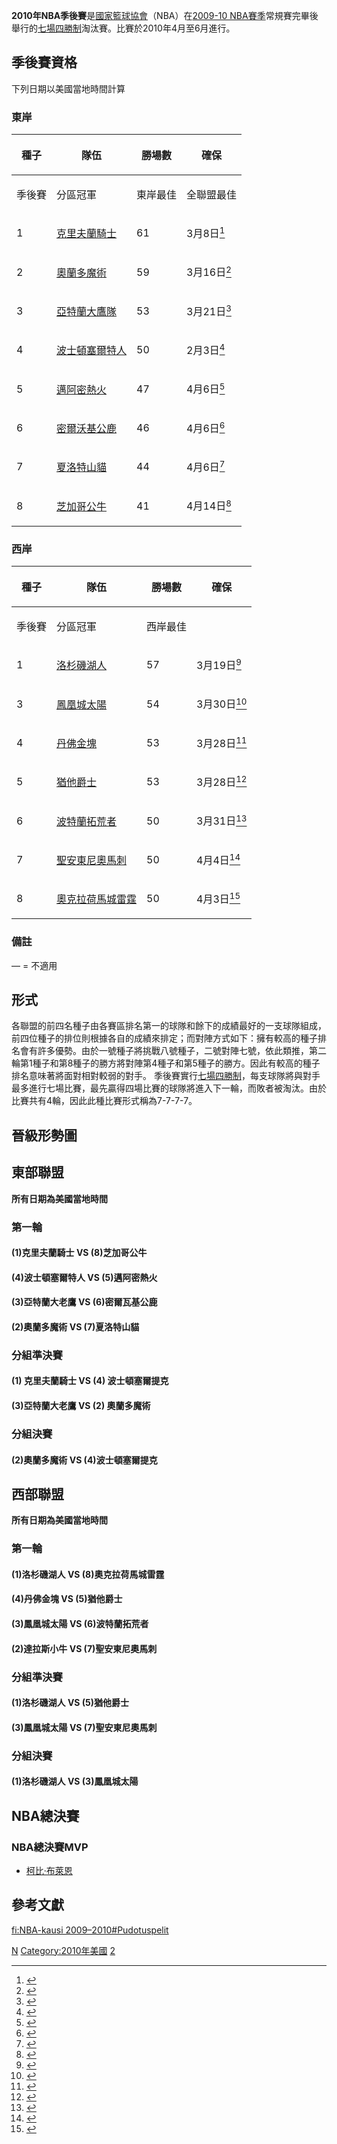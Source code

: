 {{NoteTA|G1=NBA}} 
'''2010年NBA季後賽'''是[[國家籃球協會|國家籃球協會]]（NBA）在[[2009-10_NBA賽季|2009-10 NBA賽季]]常規賽完畢後舉行的[[七場四勝制|七場四勝制]]淘汰賽。比賽於2010年4月至6月進行。

==季後賽資格==
下列日期以美國當地時間計算
===東岸===
{|class=wikitable style="font-size:95%; text-align:center;" width=70%
|-
!rowspan=2|種子 !!rowspan=2|隊伍 !!rowspan=2|勝場數 !!colspan=4|確保
|-
!季後賽 !! 分區冠軍  !! 東岸最佳 !! 全聯盟最佳
|-
| 1 || align=left | [[克里夫蘭騎士|克里夫蘭騎士]] ||61 || 3月8日<ref name="Cavaliers">{{cite web | url=http://www.nba.com/games/20100308/SASCLE/gameinfo.html | title=Without LeBron, Cavs gut out 50th win of the season | work=NBA.com | publisher=Turner Sports Interactive, Inc. | date=2010-03-08 | accessdate=2010-04-04 | archive-url=https://web.archive.org/web/20100404185837/http://www.nba.com/games/20100308/SASCLE/gameinfo.html | archive-date=2010-04-04 | dead-url=yes }}</ref> || 3月17日<ref name="Cavaliers Division">{{cite web | url=http://www.nba.com/games/20100317/INDCLE/gameinfo.html | title=Cavs hold off Pacers for fifth straight win, Central title | work=NBA.com | publisher=Turner Sports Interactive, Inc. | date=2010-03-17 | accessdate=2010-04-04 | archive-url=https://web.archive.org/web/20100405005603/http://www.nba.com/games/20100317/INDCLE/gameinfo.html | archive-date=2010-04-05 | dead-url=yes }}</ref> || 4月2日<ref name="Cavaliers Conference">{{cite web | url=http://www.nba.com/games/20100402/ATLCLE/gameinfo.html | title=Cavs drop Hawks for back-to-back 60-win seasons | work=NBA.com | publisher=Turner Sports Interactive, Inc | date=2010-04-03 | accessdate=2010-04-05 | archiveurl=https://web.archive.org/web/20100404061943/http://www.nba.com/games/20100402/ATLCLE/gameinfo.html | archivedate=2010-04-04 | deadurl=yes }}</ref> || 4月4日<ref>{{cite web | url=http://www.cantonrep.com/cavaliers/x12618987/Allen-scores-33-points-to-lead-Celtics-past-Cavs | title=Cavs lose to Celtics, clinch home court advantage | work=cantonrep.com | publisher=Associated Press | date=2010-04-04 | accessdate=2010-04-04 | deadurl=yes | archiveurl=https://web.archive.org/web/20100408151927/http://www.cantonrep.com/cavaliers/x12618987/Allen-scores-33-points-to-lead-Celtics-past-Cavs | archivedate=2010-04-08 }}</ref>
|-
| 2 || align=left | [[奧蘭多魔術|奧蘭多魔術]] ||59 || 3月16日<ref name="Magic">{{cite web | url=http://www.nba.com/magic/news/denton_playoffberth_031610.html | title=Magic Clinch Fourth Straight Playoff Berth | work=NBA.com | publisher=Turner Sports Interactive, Inc. | date=2010-03-17 | accessdate=2010-04-04 | archive-date=2010-12-01 | archive-url=https://web.archive.org/web/20101201092226/http://www.nba.com/magic/news/denton_playoffberth_031610.html | dead-url=no }}</ref> || 4月5日<ref name="Magic Division">{{cite web | url=http://www.nba.com/magic/news/denton_division_clinch_040610.html | title=Magic Clinch Third Straight Division Title | work=NBA.com | publisher=Turner Sports Interactive, Inc. | date=2010-04-05 | accessdate=2010-04-06 | archive-date=2010-12-01 | archive-url=https://web.archive.org/web/20101201092050/http://www.nba.com/magic/news/denton_division_clinch_040610.html | dead-url=no }}</ref> || — || —
|-
| 3 || align=left | [[亞特蘭大鷹隊|亞特蘭大鷹隊]] || 53 || 3月21日<ref name="Hawks">{{cite web | url=http://www.nba.com/hawks/feature/everything_032110.html | title=Everything You Need to Know - Hawks vs. Spurs - March 21, 2010 | work=NBA.com | publisher=Turner Sports Interactive, Inc. | date=2010-03-21 | accessdate=2010-04-04 | archive-date=2010-11-24 | archive-url=https://web.archive.org/web/20101124113000/http://www.nba.com/hawks/feature/everything_032110.html | dead-url=no }}</ref> || — || — || —
|-
| 4 || align=left | [[波士頓塞爾特人|波士頓塞爾特人]] || 50 || 2月3日<ref name="Celtics">{{cite web | url=http://www.nba.com/games/20100203/MIABOS/gameinfo.html | title=Celts pull together to hold off Heat, clinch playoff spot | work=NBA.com | publisher=Turner Sports Interactive, Inc. | date=2010-02-03 | accessdate=2010-04-04 | archive-url=https://web.archive.org/web/20100407064640/http://www.nba.com/games/20100203/MIABOS/gameinfo.html | archive-date=2010-04-07 | dead-url=yes }}</ref> || 3月17日<ref name="Celtics Division">{{cite web | url=http://www.nba.com/games/20100317/NYKBOS/gameinfo.html | title=Celtics rally, clinch division title in win over Knicks | work=NBA.com | publisher=Turner Sports Interactive, Inc. | date=2010-03-17 | accessdate=2010-04-04 | archive-url=https://web.archive.org/web/20100405071733/http://www.nba.com/games/20100317/NYKBOS/gameinfo.html | archive-date=2010-04-05 | dead-url=yes }}</ref> || — || —
|-
| 5 || align=left | [[邁阿密熱火|邁阿密熱火]] || 47 || 4月6日<ref name="Heat">{{cite web | url=http://www.nba.com/heat/news/heat_playoffs_tickets_on_sale_2010.html | title=HEAT Playoffs Tickets To Go On Sale April 16th | work=NBA.com | publisher=Turner Sports Interactive, Inc. | date=2010-04-07 | accessdate=2010-04-07 | archive-date=2010-12-03 | archive-url=https://web.archive.org/web/20101203104305/http://www.nba.com/heat/news/heat_playoffs_tickets_on_sale_2010.html | dead-url=no }}</ref> || — || — || —
|-
| 6 || align=left | [[密爾沃基公鹿|密爾沃基公鹿]] || 46 || 4月6日<ref name="Bucks">{{cite web | url=http://www.nba.com/games/20100406/MILCHI/gameinfo.html?ls=gt2hp0020901154 | title=Salmons, Bucks grind out win over Bulls, clinch playoff bid | work=NBA.com | publisher=Turner Sports Interactive, Inc. | date=2010-04-07 | accessdate=2010-04-07 | archive-url=https://web.archive.org/web/20100409060454/http://www.nba.com/games/20100406/MILCHI/gameinfo.html?ls=gt2hp0020901154 | archive-date=2010-04-09 | dead-url=yes }}</ref> || — || — || —
|-
| 7 || align=left | [[夏洛特山貓|夏洛特山貓]] || 44 || 4月6日<ref>{{cite web | url=http://www.charlotteobserver.com/2010/04/07/1363479/playoff-bound-bobcats-finally.html | title=Playoff-bound! Bobcats finally break through | work=charlotteobserver.com.com | publisher=charlotteobserver.com | date=2010-04-07 | accessdate=2010-04-07 }}{{dead link|date=十一月 2017 |bot=InternetArchiveBot }}</ref> || — || — || — | —
|-
| 8 || align=left | [[芝加哥公牛|芝加哥公牛]]  || 41 || 4月14日<ref name="Bulls">{{cite web | url=http://www.nba.com/games/20100414/CHICHA/gameinfo.html | title=Bulls come through in Charlotte, clinch playoff spot | work=NBA.com | publisher=Turner Sports Interactive, Inc. | date=2010-04-14 | accessdate=2010-04-14 | archive-url=https://web.archive.org/web/20100417091617/http://www.nba.com/games/20100414/CHICHA/gameinfo.html | archive-date=2010-04-17 | dead-url=yes }}</ref> || — || — || — | —
|}

===西岸===
{|class=wikitable style="font-size:95%; text-align:center;" width=70%
|-
!rowspan=2|種子 !!rowspan=2|隊伍 !!rowspan=2|勝場數 !! colspan=3|確保
|-
!季後賽 !! 分區冠軍 !! 西岸最佳
|-
| 1 || align=left | [[洛杉磯湖人|洛杉磯湖人]] ||57 ||3月19日<ref name="Lakers">{{cite web | url=http://www.nba.com/games/20100319/MINLAL/gameinfo.html | title=Lakers clinch playoff berth with win over Timberwolves | work=NBA.com | publisher=Turner Sports Interactive, Inc. | date=2010-03-20 | accessdate=2010-04-04 | archive-url=https://web.archive.org/web/20100408043930/http://www.nba.com/games/20100319/MINLAL/gameinfo.html | archive-date=2010-04-08 | dead-url=yes }}</ref> || 4月3日<ref>{{cite web | url=http://nationalpost.stats.com/nba/recap.asp?g=2010040413&home=13&vis=24&final=true | title=Spurs earn playoff berth in 100-81 win over Lakers | work=nationalpost.stats.com | publisher=Associated Press | date=2010-04-03 | accessdate=2010-04-04 | archive-date=2011-07-16 | archive-url=https://web.archive.org/web/20110716133658/http://nationalpost.stats.com/nba/recap.asp?g=2010040413&home=13&vis=24&final=true | dead-url=no }}</ref> || 4月9日<ref>{{cite web | url=http://www.nba.com/games/20100409/LALMIN/gameinfo.html?ls=gt2hp0020901180 | title=Lakers knock off Wolves, clinch top seed in the West | work=nba.com | publisher=Turner Sports Interactive, Inc. | date=2010-04-09 | accessdate=2010-04-10 | archive-url=https://web.archive.org/web/20100408201936/http://www.nba.com/games/20100409/LALMIN/gameinfo.html?ls=gt2hp0020901180 | archive-date=2010-04-08 | dead-url=yes }}</ref>
|- |
| 2 || align=left | [[達拉斯小牛|達拉斯小牛]] ||55 ||3月26日<ref name="Mavericks">{{cite web | url=http://www.dallasnews.com/sharedcontent/dws/spt/basketball/mavs/stories/032910dnspomavsshort.3d02007.html | title=Mavericks clinch playoff berth after Grizzlies lose | work=dallasnews.com | publisher=Dallas Morning News | date=2010-03-26 | accessdate=2010-03-29 | archive-date=2010-07-10 | archive-url=https://web.archive.org/web/20100710084202/http://www.dallasnews.com/sharedcontent/dws/spt/basketball/mavs/stories/032910dnspomavsshort.3d02007.html | dead-url=no }}</ref> || 4月9日<ref>{{cite web | url=http://www.nba.com/games/20100409/DALPOR/gameinfo.html | title=Mavericks turn to Dirk to beat Blazers, claim Southwest | work=NBA.com | publisher=Turner Sports Interactive, Inc. | date=2010-04-09 | accessdate=2010-04-09 | archive-url=https://web.archive.org/web/20100410175409/http://www.nba.com/games/20100409/DALPOR/gameinfo.html | archive-date=2010-04-10 | dead-url=yes }}</ref> || —
|-
| 3 || align=left | [[鳳凰城太陽|鳳凰城太陽]] ||54 ||3月30日<ref name="Suns">{{cite web | url=http://www.nba.com/games/20100330/PHXCHI/gameinfo.html | title=Suns fight off persistent Bulls for eighth straight win | work=NBA.com | publisher=Turner Sports Interactive, Inc. | date=2010-03-30 | accessdate=2010-03-30 | archive-url=https://web.archive.org/web/20100401084432/http://www.nba.com/games/20100330/PHXCHI/gameinfo.html | archive-date=2010-04-01 | dead-url=yes }}</ref> || — || —
|-
| 4 || align=left | [[丹佛金塊|丹佛金塊]] || 53 ||3月28日<ref name="Nuggets">{{cite web | url=http://www.denverpost.com/breakingnews/ci_14774897?source=rss | title=Nuggets clinch playoff spot | work=denverpost.com | publisher=Associated Press | date=2010-03-28 | accessdate=2010-03-28 | archive-date=2012-10-15 | archive-url=https://web.archive.org/web/20121015202100/http://www.denverpost.com/breakingnews/ci_14774897?source=rss | dead-url=no }}</ref> || 4月14日<ref>{{cite web | url=http://www.krextv.com/index.php/site/article/nuggets_clinch_northwest_division/rex778363/ | title=Nuggets Clinch Northwest Division | work=krextv.com | publisher=Associated Press | date=2010-04-14 | accessdate=2010-04-14 }}{{Dead link|date=2018年6月 |bot=InternetArchiveBot |fix-attempted=no }}</ref> || —
|-
| 5 || align=left | [[猶他爵士|猶他爵士]] ||53 ||3月28日<ref name="Jazz">{{cite web | url=http://www.deseretnews.com/article/700020218/Utah-Jazz-clinch-playoff-spot-Kirilenko-diagnosed-with-calf-strain.html | title=Utah Jazz clinch playoff spot; Kirilenko diagnosed with calf strain | work=desertnews.com | publisher=Desert News | date=2010-03-28 | accessdate=2010-03-28 | archive-date=2013-11-14 | archive-url=https://web.archive.org/web/20131114042344/http://www.deseretnews.com/article/700020218/Utah-Jazz-clinch-playoff-spot-Kirilenko-diagnosed-with-calf-strain.html | dead-url=no }}</ref> || — || —
|-
| 6 || align=left | [[波特蘭拓荒者|波特蘭拓荒者]] ||50 || 3月31日<ref name="Trail Blazers">{{cite web | url=http://www.nba.com/games/20100331/NYKPOR/gameinfo.html | title=Spurs clinch playoff berth with win over Lakers in LA | work=NBA.com | publisher=Turner Sports Interactive, Inc. | date=2010-04-04 | accessdate=2010-04-04 | archive-url=https://web.archive.org/web/20100405005636/http://www.nba.com/games/20100331/NYKPOR/gameinfo.html | archive-date=2010-04-05 | dead-url=yes }}</ref> || — || —
|-
| 7 || align=left | [[聖安東尼奧馬刺|聖安東尼奧馬刺]] ||50 || 4月4日<ref name="Spurs">{{cite web | url=http://www.nba.com/games/20100404/SASLAL/gameinfo.html | title=Blazers secure spot in playoffs with win over Knicks | work=NBA.com | publisher=Turner Sports Interactive, Inc. | date=2010-03-31 | accessdate=2010-03-31 | archive-url=https://web.archive.org/web/20100406085340/http://www.nba.com/games/20100404/SASLAL/gameinfo.html | archive-date=2010-04-06 | dead-url=yes }}</ref> || — || —
|-
| 8 || align=left | [[奧克拉荷馬城雷霆|奧克拉荷馬城雷霆]] ||50 || 4月3日<ref name="Sonics">{{cite web | url=http://www.nba.com/games/20100403/OKCDAL/gameinfo.html?ls=gt2hp0020901137 | title=Thunder clinch first playoff berth with win at Dallas | work=NBA.com | publisher=Turner Sports Interactive, Inc. | date=2010-04-03 | accessdate=2010-04-04 | archive-url=https://web.archive.org/web/20100406083247/http://www.nba.com/games/20100403/OKCDAL/gameinfo.html?ls=gt2hp0020901137 | archive-date=2010-04-06 | dead-url=yes }}</ref> || — || —
|}

===備註===
— = 不適用 

== 形式 ==
{{main|NBA季後賽}}
各聯盟的前四名種子由各賽區排名第一的球隊和餘下的成績最好的一支球隊組成，前四位種子的排位則根據各自的成績來排定；而對陣方式如下：擁有較高的種子排名會有許多優勢。由於一號種子將挑戰八號種子，二號對陣七號，依此類推，第二輪第1種子和第8種子的勝方將對陣第4種子和第5種子的勝方。因此有較高的種子排名意味著將面對相對較弱的對手。
季後賽實行[[七場四勝制|七場四勝制]]，每支球隊將與對手最多進行七場比賽，最先贏得四場比賽的球隊將進入下一輪，而敗者被淘汰。由於比賽共有4輪，因此此種比賽形式稱為7-7-7-7。

== 晉級形勢圖 ==
{{16TeamBracket |
| RD1=[[#NBA第一輪|第一輪]]
| RD2=[[#NBA分組準決賽|分組準決賽]]
| RD3=[[#NBA分組決賽|分組決賽]]
| RD4=[[#NBA總決賽|總決賽]]
| group1=[[東部聯盟_(NBA)|東部聯盟]]
| group2=[[西部聯盟_(NBA)|西部聯盟]]
| RD1-seed01=1
| RD1-team01='''[[克里夫蘭騎士|克里夫蘭騎士]]'''
| RD1-score01='''4'''
| RD1-seed02=8
| RD1-team02=[[芝加哥公牛|芝加哥公牛]]
| RD1-score02=1
| RD1-seed03=4
| RD1-team03='''[[波士頓塞爾提克|波士頓塞爾提克]]'''
| RD1-score03='''4'''
| RD1-seed04=5
| RD1-team04=[[邁阿密熱火|邁阿密熱火]]
| RD1-score04=1
| RD1-seed05=3
| RD1-team05='''[[亞特蘭大老鷹|亞特蘭大老鷹]]'''
| RD1-score05='''4'''
| RD1-seed06=6
| RD1-team06=[[密爾瓦基公鹿|密爾瓦基公鹿]]
| RD1-score06=3
| RD1-seed07=2
| RD1-team07='''[[奧蘭多魔術|奧蘭多魔術]]'''
| RD1-score07='''4'''
| RD1-seed08=7
| RD1-team08=[[夏洛特山貓|夏洛特山貓]]
| RD1-score08=0
| RD1-seed09=1
| RD1-team09= '''[[洛杉磯湖人|洛杉磯湖人]]'''
| RD1-score09='''4'''
| RD1-seed10=8
| RD1-team10=[[奧克拉荷馬雷霆|奧克拉荷馬雷霆]]
| RD1-score10=2
| RD1-seed11=4
| RD1-team11=[[丹佛金塊|丹佛金塊]]
| RD1-score11=2
| RD1-seed12=5
| RD1-team12='''[[猶他爵士|猶他爵士]]'''
| RD1-score12='''4'''
| RD1-seed13=3
| RD1-team13= '''[[鳳凰城太陽|鳳凰城太陽]]'''
| RD1-score13='''4'''
| RD1-seed14=6
| RD1-team14=[[波特蘭拓荒者|波特蘭拓荒者]]
| RD1-score14=2
| RD1-seed15=2
| RD1-team15=[[達拉斯小牛|達拉斯小牛]]
| RD1-score15=2
| RD1-seed16=7
| RD1-team16='''[[聖安東尼奧馬刺|聖安東尼奧馬刺]]'''
| RD1-score16='''4'''
| RD2-seed01=1
| RD2-team01=[[克里夫蘭騎士|克里夫蘭騎士]]
| RD2-score01=2
| RD2-seed02=4
| RD2-team02='''[[波士頓塞爾提克|波士頓塞爾提克]]''' 
| RD2-score02='''4'''
| RD2-seed03=3
| RD2-team03=[[亞特蘭大老鷹|亞特蘭大老鷹]]
| RD2-score03=0
| RD2-seed04=2
| RD2-team04='''[[奧蘭多魔術|奧蘭多魔術]]'''
| RD2-score04='''4'''
| RD2-seed05=1
| RD2-team05='''[[洛杉磯湖人|洛杉磯湖人]]'''
| RD2-score05='''4'''
| RD2-seed06=5
| RD2-team06=[[猶他爵士|猶他爵士]]
| RD2-score06=0
| RD2-seed07=3
| RD2-team07= '''[[鳳凰城太陽|鳳凰城太陽]]'''
| RD2-score07='''4'''
| RD2-seed08=7
| RD2-team08=[[聖安東尼奧馬刺|聖安東尼奧馬刺]]
| RD2-score08=0
| RD3-seed01=4
| RD3-team01='''[[波士頓塞爾提克|波士頓塞爾提克]]''' 
| RD3-score01='''4'''
| RD3-seed02=2
| RD3-team02=[[奧蘭多魔術|奧蘭多魔術]]
| RD3-score02=2
| RD3-seed03=1
| RD3-team03='''[[洛杉磯湖人|洛杉磯湖人]]'''
| RD3-score03='''4'''
| RD3-seed04=3
| RD3-team04=[[鳳凰城太陽|鳳凰城太陽]]
| RD3-score04=2
| RD4-seed01=4
| RD4-team01=[[波士頓塞爾提克|波士頓塞爾提克]]
| RD4-score01=3
| RD4-seed02=1
| RD4-team02='''[[洛杉磯湖人|洛杉磯湖人]]'''
| RD4-score02='''4'''
}}

== 東部聯盟 ==
'''所有日期為美國當地時間'''

=== 第一輪 ===
==== (1)克里夫蘭騎士 VS (8)芝加哥公牛 ====
{{basketballbox|bg = #eee| date =4月17日|time=3:00 p.m. |place=[[俄亥俄州|俄亥俄州]] [[克里夫蘭|克里夫蘭]] [[快速貸款球館|快速貸款球館]] |TV=[[NBA_on_ABC|ABC]] 
|team1=[[芝加哥公牛|芝加哥公牛]] |score1=83
|team2='''[[克里夫蘭騎士|克里夫蘭騎士]]''' |score2='''96'''
}}
{{basketballbox|bg = #fff| date =4月19日|time=8:00 p.m. |place=[[俄亥俄州|俄亥俄州]] [[克里夫蘭|克里夫蘭]] [[快速貸款球館|快速貸款球館]] |TV=[[NBA_on_TNT|TNT]] 
|team1=[[芝加哥公牛|芝加哥公牛]] |score1=102
|team2='''[[克里夫蘭騎士|克里夫蘭騎士]]''' |score2='''112'''
}}
{{basketballbox|bg = #eee| date =4月22日|time=7:00 p.m. |place=[[伊利諾伊州|伊利諾伊州]] [[芝加哥|芝加哥]] [[聯合中心|聯合中心]] |TV=[[NBA_on_TNT|TNT]] 
|team1=[[克里夫蘭騎士|克里夫蘭騎士]]  |score1=106
|team2='''[[芝加哥公牛|芝加哥公牛]]''' |score2='''108'''
}}
{{basketballbox|bg = #fff| date =4月25日|time=3:30 p.m. |place=[[伊利諾伊州|伊利諾伊州]] [[芝加哥|芝加哥]] [[聯合中心|聯合中心]] |TV=[[NBA_on_ABC|ABC]] 
|team1='''[[克里夫蘭騎士|克里夫蘭騎士]]''' |score1='''121'''
|team2=[[芝加哥公牛|芝加哥公牛]] |score2=98
}}
{{basketballbox|bg = #eee| date =4月27日|time=8:00 p.m. |place=[[俄亥俄州|俄亥俄州]] [[克里夫蘭|克里夫蘭]] [[快速貸款球館|快速貸款球館]] |TV=[[NBA_on_TNT|TNT]] 
|team1=[[芝加哥公牛|芝加哥公牛]] |score1=94
|team2='''[[克里夫蘭騎士|克里夫蘭騎士]]''' |score2='''96''' 
|series=騎士以4-1淘汰公牛晉級
}}

==== (4)波士頓塞爾特人 VS (5)邁阿密熱火 ====
{{basketballbox|bg = #eee| date =4月17日|time=8:00 p.m. |place=[[馬薩諸塞州|馬薩諸塞州]] [[波士頓|波士頓]] [[TD花園|TD花園]] |TV=[[NBA_on_ESPN|ESPN]] 
|team1=[[邁阿密熱火|邁阿密熱火]] |score1=76
|team2='''[[波士頓塞爾特人|波士頓塞爾特人]]''' |score2='''85'''
}}
{{basketballbox|bg = #fff| date =4月20日|time=8:00 p.m. |place=[[馬薩諸塞州|馬薩諸塞州]] [[波士頓|波士頓]] [[TD花園|TD花園]] |TV=[[NBA_on_TNT|TNT]] 
|team1=[[邁阿密熱火|邁阿密熱火]] |score1=77
|team2='''[[波士頓塞爾特人|波士頓塞爾特人]]''' |score2='''106'''
}}
{{basketballbox|bg = #eee| date =4月23日|time=7:00 p.m. |place=[[佛羅里達州|佛羅里達州]] [[邁阿密|邁阿密]] [[美國航空中心|美國航空中心]] |TV=[[NBA_on_ESPN|ESPN]] 
|team1='''[[波士頓塞爾特人|波士頓塞爾特人]]''' |score1='''100'''
|team2=[[邁阿密熱火|邁阿密熱火]] |score2=98
}}
{{basketballbox|bg = #fff| date =4月25日|time=1:00 p.m. |place=[[佛羅里達州|佛羅里達州]] [[邁阿密|邁阿密]] [[美國航空中心|美國航空中心]] |TV=[[NBA_on_ABC|ABC]] 
|team1=[[波士頓塞爾特人|波士頓塞爾特人]] |score1=92
|team2='''[[邁阿密熱火|邁阿密熱火]]''' |score2='''101'''
}}
{{basketballbox|bg = #eee| date =4月27日|time=7:00 p.m. |place=[[馬薩諸塞州|馬薩諸塞州]] [[波士頓|波士頓]] [[TD花園|TD花園]] |TV=[[NBA_on_ABC|ABC]] 
|team1=[[邁阿密熱火|邁阿密熱火]] |score1=86
|team2='''[[波士頓塞爾特人|波士頓塞爾特人]]''' |score2='''96'''
|series=塞爾特人以4-1淘汰熱火晉級
}}

==== (3)亞特蘭大老鷹 VS (6)密爾瓦基公鹿 ====
{{basketballbox|bg = #eee| date =4月17日|time=5:30 p.m. |place=[[喬治亞州|喬治亞州]] [[阿特蘭大市|阿特蘭大市]] [[菲利普球場|菲利普球場]] |TV=[[NBA_on_ESPN|ESPN]] 
|team1=[[密爾瓦基公鹿|密爾瓦基公鹿]] |score1=92
|team2='''[[亞特蘭大老鷹|亞特蘭大老鷹]]''' |score2='''102'''
}}
{{basketballbox|bg = #fff| date =4月20日|time=7:00 p.m. |place=[[喬治亞州|喬治亞州]] [[阿特蘭大市|阿特蘭大市]] [[菲利普球場|菲利普球場]] |TV=[[NBA_on_NBATV|NBATV]] 
|team1=[[密爾瓦基公鹿|密爾瓦基公鹿]] |score1=86
|team2='''[[亞特蘭大老鷹|亞特蘭大老鷹]]''' |score2='''96'''
}}
{{basketballbox|bg = #eee| date =4月24日|time=7:00 p.m. |place=[[威斯康辛州|威斯康辛州]] [[密爾沃基|密爾沃基]] [[巴特利中心|巴特利中心]] |TV=[[NBA_on_ESPN|ESPN]] 
|team1=[[亞特蘭大老鷹|亞特蘭大老鷹]] |score1=86
|team2='''[[密爾瓦基公鹿|密爾瓦基公鹿]]''' |score2='''107'''
}}
{{basketballbox|bg = #fff| date =4月26日|time=8:30 p.m. |place=[[威斯康辛州|威斯康辛州]] [[密爾沃基|密爾沃基]] [[巴特利中心|巴特利中心]] |TV=[[NBA_on_NBATV|NBATV]] 
|team1=[[亞特蘭大老鷹|亞特蘭大老鷹]] |score1=104
|team2='''[[密爾瓦基公鹿|密爾瓦基公鹿]]''' |score2='''111'''
}}
{{basketballbox|bg = #eee| date =4月28日|time=8:00 p.m. |place=[[喬治亞州|喬治亞州]] [[阿特蘭大市|阿特蘭大市]] [[菲利普球場|菲利普球場]] |TV=[[NBA_on_NBATV|NBATV]] 
|team1= '''[[密爾瓦基公鹿|密爾瓦基公鹿]]'''|score1='''91'''
|team2=[[亞特蘭大老鷹|亞特蘭大老鷹]]|score2=87
}}
{{basketballbox|bg = #fff| date =5月1日|time=7:00 p.m. |place=[[威斯康辛州|威斯康辛州]] [[密爾沃基|密爾沃基]] [[巴特利中心|巴特利中心]] |TV=[[NBA_on_NBATV|NBATV]] 
|team1= '''[[亞特蘭大老鷹|亞特蘭大老鷹]]|score1='''83'''
|team2=[[密爾瓦基公鹿|密爾瓦基公鹿]]|score2=69
}}
{{basketballbox|bg = #eee| date =5月3日|time=1:00 p.m. |place=[[喬治亞州|喬治亞州]] [[阿特蘭大市|阿特蘭大市]] [[菲利普球場|菲利普球場]] |TV=[[NBA_on_NBATV|NBATV]] 
|team1=[[密爾瓦基公鹿|密爾瓦基公鹿]]|score1=74
|team2= '''[[亞特蘭大老鷹|亞特蘭大老鷹]]'''|score2='''95'''
|series=老鷹以4比3淘汰公鹿晉級
}}

==== (2)奧蘭多魔術 VS (7)夏洛特山貓 ====
{{basketballbox|bg = #eee| date =4月18日|time=5:30 p.m. |place=[[佛羅里達州|佛羅里達州]] [[奧蘭多|奧蘭多]] [[安利球館|安利球館]] |TV=[[NBA_on_TNT|TNT]] 
|team1=[[夏洛特山貓|夏洛特山貓]] |score1=89
|team2='''[[奧蘭多魔術|奧蘭多魔術]]''' |score2='''98'''
}}
{{basketballbox|bg = #fff| date =4月21日|time=7:00 p.m. |place=[[佛羅里達州|佛羅里達州]] [[奧蘭多|奧蘭多]] [[安利球館|安利球館]] |TV=[[NBA_on_TNT|TNT]] 
|team1=[[夏洛特山貓|夏洛特山貓]] |score1=77
|team2='''[[奧蘭多魔術|奧蘭多魔術]]''' |score2='''92'''
}}
{{basketballbox|bg = #eee| date =4月24日|time=2:00 p.m. |place=[[北卡羅來納州|北卡羅來納州]] [[夏洛特|夏洛特]] [[夏洛特山貓競技場|夏洛特山貓競技場]] |TV=[[NBA_on_TNT|TNT]] 
|team1='''[[奧蘭多魔術|奧蘭多魔術]] ''' |score1='''90'''
|team2=[[夏洛特山貓|夏洛特山貓]]|score2=86
}}
{{basketballbox|bg = #fff| date =4月26日|time=8:00 p.m. |place=[[北卡羅來納州|北卡羅來納州]] [[夏洛特|夏洛特]] [[夏洛特山貓競技場|夏洛特山貓競技場]] |TV=[[NBA_on_TNT|TNT]] 
|team1='''[[奧蘭多魔術|奧蘭多魔術]]''' |score1='''99'''
|team2=[[夏洛特山貓|夏洛特山貓]]|score2=90
|series=魔術以4-0擊敗山貓晉級
}}

=== 分組準決賽 ===
==== (1) 克里夫蘭騎士 VS (4) 波士頓塞爾提克 ====
{{Basketballbox|bg=#eee |date=5月1日 |time=8:00 p.m. |place=[[俄亥俄州|俄亥俄州]] [[克里夫蘭|克里夫蘭]] [[快速貸款球館|快速貸款球館]] |TV=[[NBA_on_TNT|TNT]]
|team1=[[波士頓塞爾提克|波士頓塞爾提克]] |score1=93
|team2='''[[克里夫蘭騎士|克里夫蘭騎士]]''' |score2='''101'''
}}
{{Basketballbox|bg=#fff |date=5月3日 |time=8:00 p.m. |place=[[俄亥俄州|俄亥俄州]] [[克里夫蘭|克里夫蘭]] [[快速貸款球館|快速貸款球館]] |TV=[[NBA_on_TNT|TNT]]
|team1= '''[[波士頓塞爾提克|波士頓塞爾提克]]''' |score1='''104'''
|team2=[[克里夫蘭騎士|克里夫蘭騎士]]|score2=86
}}     
{{Basketballbox|bg=#eee |date=5月7日 |time=8:00 p.m. |place=[[馬薩諸塞州|馬薩諸塞州]] [[波士頓|波士頓]] [[TD花園|TD花園]] |TV=[[NBA_on_TNT|TNT]]
|team1 = '''[[克里夫蘭騎士|克里夫蘭騎士]]'''|score1='''124'''
|team2 = [[波士頓塞爾提克|波士頓塞爾提克]]   |score2=95 
}}
{{Basketballbox|bg=#fff |date=5月9日 |time=3:30 p.m. |place=[[馬薩諸塞州|馬薩諸塞州]] [[波士頓|波士頓]] [[TD花園|TD花園]] |TV=[[NBA_on_TNT|TNT]]
|team1 = [[克里夫蘭騎士|克里夫蘭騎士]] |score1=87
|team2 = '''[[波士頓塞爾提克|波士頓塞爾提克]]'''|score2='''97'''
}}
{{Basketballbox|bg=#eee |date=5月11日 |time=8:00 p.m. |place=[[俄亥俄州|俄亥俄州]] [[克里夫蘭|克里夫蘭]] [[快速貸款球館|快速貸款球館]] |TV=[[NBA_on_TNT|TNT]]
|team1 = '''[[波士頓塞爾提克|波士頓塞爾提克]]''' |score1='''120'''
|team2 = [[克里夫蘭騎士|克里夫蘭騎士]] |score2=88 
}}
{{Basketballbox|bg=#fff |date=5月13日 |time=8:00 p.m. |place=[[馬薩諸塞州|馬薩諸塞州]] [[波士頓|波士頓]] [[TD花園|TD花園]] |TV=[[NBA_on_TNT|TNT]]
|team1 = [[克里夫蘭騎士|克里夫蘭騎士]]  | score1 =85
|team2 = '''[[波士頓塞爾提克|波士頓塞爾提克]]  | score2 =94''' 
|series =塞爾提克以4比2淘汰騎士晉級
}}

==== (3)亞特蘭大老鷹 VS (2) 奧蘭多魔術 ====
{{basketballbox|bg=#eee |date=5月4日 |time=8:00 p.m. |place=[[佛羅里達州|佛羅里達州]] [[奧蘭多|奧蘭多]] [[安利球館|安利球館]] |TV=[[NBA_on_TNT|TNT]]
|team1 = [[亞特蘭大老鷹|亞特蘭大老鷹]] |score1=71 
|team2 = '''[[奧蘭多魔術|奧蘭多魔術]] ''' |score2='''114'''
}}
{{basketballbox|bg=#fff |date=5月6日 |time=8:00 p.m. |place=[[佛羅里達州|佛羅里達州]] [[奧蘭多|奧蘭多]] [[安利球館|安利球館]] |TV=[[NBA_on_TNT|TNT]]
|team1 = [[亞特蘭大老鷹|亞特蘭大老鷹]] |score1=98
|team2 = '''[[奧蘭多魔術|奧蘭多魔術]]''' |score2='''112'''
}}
{{basketballbox|bg=#eee |date=5月8日 |time=5:00 p.m. |place=[[喬治亞州|喬治亞州]] [[阿特蘭大市|阿特蘭大市]] [[菲利普球場|菲利普球場]] |TV=[[NBA_on_TNT|TNT]] 
|team1 ='''[[奧蘭多魔術|奧蘭多魔術]] ''' |score1='''105''' 
|team2 = [[亞特蘭大老鷹|亞特蘭大老鷹]] |score2=75
}}
{{basketballbox|bg=#fff |date=5月10日 |time=8:00 p.m. |place=[[喬治亞州|喬治亞州]] [[阿特蘭大市|阿特蘭大市]] [[菲利普球場|菲利普球場]] |TV=[[NBA_on_TNT|TNT]]
|team1 ='''[[奧蘭多魔術|奧蘭多魔術]] ''' |score1='''98''' 
|team2 = [[亞特蘭大老鷹|亞特蘭大老鷹]] |score2=84
|series = 魔術以4-0擊敗老鷹晉級
}}

=== 分組決賽 ===
==== (2)奧蘭多魔術 VS (4)波士頓塞爾提克 ====
{{basketballbox|bg = #eee| date =5月17日|time=3:30 p.m. |place=[[佛羅里達州|佛羅里達州]] [[奧蘭多|奧蘭多]] [[安利球館|安利球館]] |TV=[[NBA_on_TNT|TNT]] 
|team1='''[[波士頓塞爾提克|波士頓塞爾提克]]'''|score1='''92'''
|team2=[[奧蘭多魔術|奧蘭多魔術]] |score2=88
}}
{{basketballbox| bg = #fff| date =5月19日|time=8:30 p.m. |place=[[佛羅里達州|佛羅里達州]] [[奧蘭多|奧蘭多]] [[安利球館|安利球館]] |TV=[[NBA_on_TNT|TNT]] 
|team1= '''[[波士頓塞爾提克|波士頓塞爾提克]]''' |score1='''95'''
|team2=[[奧蘭多魔術|奧蘭多魔術]] |score2=92
}}
{{basketballbox| bg = #eee| date =5月23日|time=8:30 p.m. |place=[[馬薩諸塞州|馬薩諸塞州]] [[波士頓|波士頓]] [[TD花園|TD花園]] |TV=[[NBA_on_TNT|TNT]] 
|team1=[[奧蘭多魔術|奧蘭多魔術]] |score1=71
|team2= '''[[波士頓塞爾提克|波士頓塞爾提克]]''' |score2='''94'''
}}
{{basketballbox| bg = #fff| date =5月25日|time=8:30 p.m. |place=[[馬薩諸塞州|馬薩諸塞州]] [[波士頓|波士頓]] [[TD花園|TD花園]] |TV=[[NBA_on_ESPN|ESPN]] 
|team1='''[[奧蘭多魔術|奧蘭多魔術]]''' |score1='''96'''
|team2=[[波士頓塞爾提克|波士頓塞爾提克]] |score2=92|overtime=OT
}}
{{basketballbox| bg = #eee| date =5月27日|time=8:30 p.m. |place=[[佛羅里達州|佛羅里達州]] [[奧蘭多|奧蘭多]] [[安利球館|安利球館]] |TV=[[NBA_on_ESPN|ESPN]] 
|team1=[[波士頓塞爾提克|波士頓塞爾提克]] |score1=92
|team2='''[[奧蘭多魔術|奧蘭多魔術]]''' |score2='''113'''
}}
{{basketballbox| bg = #fff| date =5月29日|time=8:30 p.m. |place=[[馬薩諸塞州|馬薩諸塞州]] [[波士頓|波士頓]] [[TD花園|TD花園]] |TV=[[NBA_on_TNT|TNT]] 
|team1=[[奧蘭多魔術|奧蘭多魔術]] |score1=84
|team2= '''[[波士頓塞爾提克|波士頓塞爾提克]]''' |score2='''96'''
|series=塞爾提克4-2淘汰魔術晉級
}}

== 西部聯盟 ==
'''所有日期為美國當地時間'''

=== 第一輪 ===
==== (1)洛杉磯湖人 VS (8)奧克拉荷馬城雷霆 ====
{{Basketballbox|bg=#eee |date=4月18日 |time=3:00 p.m. |place=[[加利福尼亞州|加利福尼亞州]] [[洛杉磯|洛杉磯]] [[斯台普斯中心|斯台普斯中心]] |TV=[[NBA_on_ABC|ABC]]
|team1=[[奧克拉荷馬城雷霆|奧克拉荷馬城雷霆]] |score1=79
|team2='''[[洛杉磯湖人|洛杉磯湖人]]''' |score2='''87'''
}}
{{Basketballbox|bg=#fff |date=4月20日 |time=10:30 p.m. |place=[[加利福尼亞州|加利福尼亞州]] [[洛杉磯|洛杉磯]] [[斯台普斯中心|斯台普斯中心]] |TV=[[NBA_on_TNT|TNT]]
|team1=[[奧克拉荷馬城雷霆|奧克拉荷馬城雷霆]] |score1=92
|team2='''[[洛杉磯湖人|洛杉磯湖人]]''' |score2='''95'''
}}
{{Basketballbox|bg=#eee |date=4月22日 |time=9:30 p.m. |place=[[俄克拉何馬州|俄克拉何馬州]] [[奧克拉荷馬市|奧克拉荷馬市]] [[福特中心|福特中心]] |TV=[[NBA_on_TNT|TNT]]
|team1=[[洛杉磯湖人|洛杉磯湖人]] |score1=96
|team2= '''[[奧克拉荷馬城雷霆|奧克拉荷馬城雷霆]]''' |score2='''101'''
}}
{{Basketballbox|bg=#fff |date=4月24日 |time=9:30 p.m. |place=[[俄克拉何馬州|俄克拉何馬州]] [[奧克拉荷馬市|奧克拉荷馬市]] [[福特中心|福特中心]] |TV=[[NBA_on_ESPN|ESPN]]
|team1=[[洛杉磯湖人|洛杉磯湖人]] |score1=89
|team2=''' [[奧克拉荷馬城雷霆|奧克拉荷馬城雷霆]]''' |score2='''110'''
}}
{{Basketballbox|bg=#eee |date=4月27日 |time=10:30 p.m. |place=[[加利福尼亞州|加利福尼亞州]] [[洛杉磯|洛杉磯]] [[斯台普斯中心|斯台普斯中心]] |TV=[[NBA_on_TNT|TNT]]
|team1=[[奧克拉荷馬城雷霆|奧克拉荷馬城雷霆]] |score1=87
|team2='''[[洛杉磯湖人|洛杉磯湖人]]''' |score2='''111''' 
}}
{{Basketballbox|bg=#fff |date=4月30日 |time=9:30 p.m. |place=[[俄克拉何馬州|俄克拉何馬州]] [[奧克拉荷馬市|奧克拉荷馬市]] [[福特中心|福特中心]] |TV=[[NBA_on_ESPN|ESPN]]
|team1= '''[[洛杉磯湖人|洛杉磯湖人]]''' |score1='''95'''
|team2=[[奧克拉荷馬城雷霆|奧克拉荷馬城雷霆]] |score2=94
|series=湖人以4比2淘汰雷霆晉級
}}

==== (4)丹佛金塊 VS (5)猶他爵士 ====
{{Basketballbox|bg=#eee |date=4月17日 |time=10:30 p.m. |place=[[科羅拉多州|科羅拉多州]] [[丹佛|丹佛]] [[百事中心球館|百事中心球館]] |TV=[[NBA_on_ESPN|ESPN]]
|team1=[[猶他爵士|猶他爵士]] |score1=113
|team2='''[[丹佛金塊|丹佛金塊]]''' |score2='''126'''
}}
{{Basketballbox|bg=#fff |date=4月19日 |time=10:30 p.m. |place=[[科羅拉多州|科羅拉多州]] [[丹佛|丹佛]] [[百事中心球館|百事中心球館]] |TV=[[NBA_on_TNT|TNT]]
|team1='''[[猶他爵士|猶他爵士]]''' |score1='''114'''
|team2=[[丹佛金塊|丹佛金塊]] |score2=111
}}
{{Basketballbox|bg=#eee |date=4月23日 |time=10:30 p.m. |place=[[猶他州|猶他州]] [[鹽湖城|鹽湖城]] [[能源方案球館|能源方案球館]] |TV=[[NBA_on_ESPN|ESPN2]]
|team1=[[丹佛金塊|丹佛金塊]] |score1=93
|team2='''[[猶他爵士|猶他爵士]]''' |score2='''105'''
}}
{{Basketballbox|bg=#fff |date=4月25日 |time=9:30 p.m. |place=[[猶他州|猶他州]] [[鹽湖城|鹽湖城]] [[能源方案球館|能源方案球館]] |TV=[[NBA_on_TNT|TNT]]
|team1=[[丹佛金塊|丹佛金塊]] |score1=106
|team2='''[[猶他爵士|猶他爵士]]''' |score2='''117'''
}}
{{Basketballbox|bg=#eee |date=4月28日 |time=10:30 p.m. |place=[[科羅拉多州|科羅拉多州]] [[丹佛|丹佛]] [[百事中心球館|百事中心球館]] |TV=[[NBA_on_TNT|TNT]]
|team1=[[猶他爵士|猶他爵士]] |score1=102
|team2= '''[[丹佛金塊|丹佛金塊]]'''|score2='''116'''
}}
{{Basketballbox|bg=#fff |date=4月30日 |time=10:00 p.m. |place=[[猶他州|猶他州]] [[鹽湖城|鹽湖城]] [[能源方案球館|能源方案球館]] |TV=[[NBA_on_TNT|TNT]]
|team1=[[丹佛金塊|丹佛金塊]] |score1=104
|team2= '''[[猶他爵士|猶他爵士]]''' |score2='''112'''
|series=爵士以4比2淘汰金塊晉級
}}

==== (3)鳳凰城太陽 VS (6)波特蘭拓荒者 ====
{{Basketballbox|bg=#eee |date=4月18日 |time=10:30 p.m. |place=[[亞利桑那州|亞利桑那州]] [[鳳凰城|鳳凰城]] [[美國航空中心球館|美國航空中心球館]] |TV=[[NBA_on_TNT|TNT]]
|team1='''[[波特蘭拓荒者|波特蘭拓荒者]]''' |score1='''105'''
|team2=[[鳳凰城太陽|鳳凰城太陽]] |score2=100
}}
{{Basketballbox|bg=#fff |date=4月20日 |time=10:00 p.m. |place=[[亞利桑那州|亞利桑那州]] [[鳳凰城|鳳凰城]] [[美國航空中心球館|美國航空中心球館]] |TV=[[NBA_on_TNT|TNT]]
|team1=[[波特蘭拓荒者|波特蘭拓荒者]] |score1=90
|team2='''[[鳳凰城太陽|鳳凰城太陽]]''' |score2='''119'''
}}
{{Basketballbox|bg=#eee |date=4月22日 |time=10:00 p.m. |place=[[俄勒冈州|俄勒冈州]]，[[波特兰_(俄勒冈州)|波特兰]][[玫瑰花园竞技館|玫瑰花园竞技館]] |TV=[[NBATV|NBATV]]
|team1='''[[鳳凰城太陽|鳳凰城太陽]]''' |score1='''108'''
|team2=[[波特蘭拓荒者|波特蘭拓荒者]] |score2=89
}}
{{Basketballbox|bg=#fff |date=4月24日 |time=4:30 p.m. |place=[[俄勒冈州|俄勒冈州]]，[[波特兰_(俄勒冈州)|波特兰]][[玫瑰花园竞技館|玫瑰花园竞技館]] |TV=[[NBA_on_TNT|TNT]]
|team1=[[鳳凰城太陽|鳳凰城太陽]] |score1=87
|team2='''[[波特蘭拓荒者|波特蘭拓荒者]]''' |score2='''96'''
}}
{{Basketballbox|bg=#eee |date=4月26日 |time=10:30 p.m. |place=[[亞利桑那州|亞利桑那州]] [[鳳凰城|鳳凰城]] [[美國航空中心球館|美國航空中心球館]] |TV=[[NBA_on_TNT|TNT]]
|team1=[[波特蘭拓荒者|波特蘭拓荒者]] |score1=88
|team2='''[[鳳凰城太陽|鳳凰城太陽]]''' |score2='''107'''
}}
{{Basketballbox|bg=#fff |date=4月29日 |time=10:30 p.m. |place=[[俄勒冈州|俄勒冈州]]，[[波特兰_(俄勒冈州)|波特兰]][[玫瑰花园竞技館|玫瑰花园竞技館]] |TV=[[NBA_on_TNT|TNT]]
|team1= '''[[鳳凰城太陽|鳳凰城太陽]]''' |score1='''99'''
|team2=[[波特蘭拓荒者|波特蘭拓荒者]]|score2=90
|series=太陽以4比2淘汰拓荒者晉級
}}

==== (2)達拉斯小牛 VS (7)聖安東尼奧馬刺 ====
{{Basketballbox|bg=#eee |date=4月18日 |time=8:00 p.m. |place=[[德克薩斯州|德克薩斯州]] [[達拉斯|達拉斯]] [[美航中心|美航中心]] |TV=[[NBA_on_TNT|TNT]]
|team1=[[聖安東尼奧馬刺|聖安東尼奧馬刺]] |score1=94
|team2='''[[達拉斯小牛|達拉斯小牛]]''' |score2='''100'''
}}
{{Basketballbox|bg=#fff |date=4月21日 |time=9:30 p.m. |place=[[德克薩斯州|德克薩斯州]] [[達拉斯|達拉斯]] [[美航中心|美航中心]] |TV=[[NBA_on_TNT|TNT]]
|team1='''[[聖安東尼奧馬刺|聖安東尼奧馬刺]]''' |score1='''102'''
|team2=[[達拉斯小牛|達拉斯小牛]] |score2=88
}}
{{Basketballbox|bg=#eee |date=4月23日 |time=9:30 p.m. |place=[[德克薩斯州|德克薩斯州]] [[聖安東尼奧|聖安東尼奧]] [[AT&T中心|AT&T中心]] |TV=[[NBA_on_ESPN|ESPN]]
|team1=[[達拉斯小牛|達拉斯小牛]] |score1=90
|team2= '''[[聖安東尼奧馬刺|聖安東尼奧馬刺]]''' |score2='''94'''
}}
{{Basketballbox|bg=#fff |date=4月25日 |time=7:00 p.m. |place=[[德克薩斯州|德克薩斯州]] [[聖安東尼奧|聖安東尼奧]] [[AT&T中心|AT&T中心]] |TV=[[NBA_on_TNT|TNT]]
|team1=[[達拉斯小牛|達拉斯小牛]] |score1=89
|team2= '''[[聖安東尼奧馬刺|聖安東尼奧馬刺]]''' |score2='''92'''
}}
{{Basketballbox|bg=#eee |date=4月27日 |time=9:30 p.m. |place=[[德克薩斯州|德克薩斯州]] [[達拉斯|達拉斯]] [[美航中心|美航中心]] |TV=[[NBA_on_TNT|TNT]]
|team1=[[聖安東尼奧馬刺|聖安東尼奧馬刺]] |score1=81
|team2= '''[[達拉斯小牛|達拉斯小牛]]''' |score2='''103'''
}}
{{Basketballbox|bg=#fff |date=4月29日 |time=8:00 p.m. |place=[[德克薩斯州|德克薩斯州]] [[聖安東尼奧|聖安東尼奧]] [[AT&T中心|AT&T中心]] |TV=[[NBA_on_TNT|TNT]]
|team1=[[達拉斯小牛|達拉斯小牛]] |score1=87
|team2= '''[[聖安東尼奧馬刺|聖安東尼奧馬刺]]'''|score2='''97'''
|series=馬刺以4-2淘汰小牛晉級
}}

=== 分組準決賽 ===
==== (1)洛杉磯湖人 VS (5)猶他爵士 ====
{{basketballbox|bg=#eee |date=5月2日 |time=10:30 p.m. |place=[[加利福尼亞州|加利福尼亞州]] [[洛杉磯|洛杉磯]] [[斯台普斯中心|斯台普斯中心]] |TV=[[NBA_on_ABC|ABC]]
|team1=[[猶他爵士|猶他爵士]] |score1=99 
|team2='''[[洛杉磯湖人|洛杉磯湖人]]'''|score2='''104''' 
}}
{{basketballbox|bg=#fff |date=5月4日 |time=10:30 p.m. |place=[[加利福尼亞州|加利福尼亞州]] [[洛杉磯|洛杉磯]] [[斯台普斯中心|斯台普斯中心]] |TV=[[NBA_on_TNT|TNT]] 
|team1=[[猶他爵士|猶他爵士]] |score1=103
|team2='''[[洛杉磯湖人|洛杉磯湖人]]''' |score2='''111'''
}}
{{basketballbox|bg=#eee |date=5月8日 |time=8:00 p.m. |place=[[猶他州|猶他州]] [[鹽湖城|鹽湖城]] [[能源方案球館|能源方案球館]] |TV=[[NBA_on_TNT|TNT]]
|team1='''[[洛杉磯湖人|洛杉磯湖人]]''' |score1='''111'''
|team2=[[猶他爵士|猶他爵士]] |score2=110 
}}
{{basketballbox|bg=#fff |date=5月10日 |time=10:30 p.m. |place=[[猶他州|猶他州]] [[鹽湖城|鹽湖城]] [[能源方案球館|能源方案球館]] |TV=[[NBA_on_TNT|TNT]]  
|team1='''[[洛杉磯湖人|洛杉磯湖人]]''' |score1='''111'''
|team2=[[猶他爵士|猶他爵士]] |score2=96
|series=湖人以4比0擊敗爵士晉級 
}}

==== (3)鳳凰城太陽 VS (7)聖安東尼奧馬刺 ====
{{Basketballbox|bg=#eee |date=5月3日 |time=10:30 p.m. |place=[[亞利桑那州|亞利桑那州]] [[鳳凰城|鳳凰城]] [[美國航空中心球館|美國航空中心球館]] |TV=[[NBA_on_TNT|TNT]]
|team1=[[聖安東尼奧馬刺|聖安東尼奧馬刺]] |score1=102
|team2='''[[鳳凰城太陽|鳳凰城太陽]]''' |score2='''111'''
}}
{{Basketballbox|bg=#fff |date=5月5日 |time=9:00 p.m. |place=[[亞利桑那州|亞利桑那州]] [[鳳凰城|鳳凰城]] [[美國航空中心球館|美國航空中心球館]] |TV=[[NBA_on_TNT|TNT]]
|team1=[[聖安東尼奧馬刺|聖安東尼奧馬刺]] |score1=102
|team2='''[[鳳凰城太陽|鳳凰城太陽]]''' |score2='''110'''
}}
{{Basketballbox|bg=#eee |date=5月7日 |time=9:30 p.m. |place=[[德克薩斯州|德克薩斯州]] [[聖安東尼奧|聖安東尼奧]] [[AT&T中心|AT&T中心]] |TV=[[NBA_on_TNT|TNT]]
|team1='''[[鳳凰城太陽|鳳凰城太陽]]''' |score1='''110'''
|team2=[[聖安東尼奧馬刺|聖安東尼奧馬刺]] |score2=96
}}
{{Basketballbox|bg=#fff |date=5月9日 |time=8:00 p.m. |place=[[德克薩斯州|德克薩斯州]] [[聖安東尼奧|聖安東尼奧]] [[AT&T中心|AT&T中心]] |TV=[[NBA_on_TNT|TNT]]
|team1='''[[鳳凰城太陽|鳳凰城太陽]]''' |score1='''107'''
|team2=[[聖安東尼奧馬刺|聖安東尼奧馬刺]] |score2=101
|series=太陽以4比0擊敗馬刺晉級
}}

=== 分組決賽 ===
==== (1)洛杉磯湖人 VS (3)鳳凰城太陽 ====
{{basketballbox|bg=#eee |date =5月18日|time=9:00 p.m. |place=[[加利福尼亞州|加利福尼亞州]] [[洛杉磯|洛杉磯]] [[斯台普斯中心|斯台普斯中心]] |TV=[[NBA_on_TNT|TNT]] 
|team1=[[鳳凰城太陽|鳳凰城太陽]] |score1=107
|team2= '''[[洛杉磯湖人|洛杉磯湖人]]''' |score2=128'''
}}
{{basketballbox|bg=#fff |date =5月20日|time=9:00 p.m. |place=[[加利福尼亞州|加利福尼亞州]] [[洛杉磯|洛杉磯]] [[斯台普斯中心|斯台普斯中心]] |TV=[[NBA_on_TNT|TNT]] 
|team1=[[鳳凰城太陽|鳳凰城太陽]] |score1=112
|team2='''[[洛杉磯湖人|洛杉磯湖人]]''' |score2='''124'''
}}
{{basketballbox|bg=#eee |date =5月24日|time=9:30 p.m. |place=[[亞利桑那州|亞利桑那州]] [[鳳凰城|鳳凰城]] [[美國航空中心球館|美國航空中心球館]] |TV=[[NBA_on_TNT|TNT]] 
|team1=[[洛杉磯湖人|洛杉磯湖人]] |score1=109
|team2='''[[鳳凰城太陽|鳳凰城太陽]]''' |score2='''118'''
}}
{{basketballbox|bg=#fff |date =5月26日|time=9:00 p.m. |place=[[亞利桑那州|亞利桑那州]] [[鳳凰城|鳳凰城]] [[美國航空中心球館|美國航空中心球館]] |TV=[[NBA_on_TNT|TNT]] 
|team1=[[洛杉磯湖人|洛杉磯湖人]] |score1=106
|team2='''[[鳳凰城太陽|鳳凰城太陽]]''' |score2='''115'''
}}
{{basketballbox|bg=#eee |date =5月28日|time=9:00 p.m. |place=[[加利福尼亞州|加利福尼亞州]] [[洛杉磯|洛杉磯]] [[斯台普斯中心|斯台普斯中心]] |TV=[[NBA_on_TNT|TNT]] 
|team1=[[鳳凰城太陽|鳳凰城太陽]] |score1=101
|team2= '''[[洛杉磯湖人|洛杉磯湖人]]''' |score2='''103'''
}}
{{basketballbox|bg=#fff |date =5月30日|time=8:30 p.m. |place=[[亞利桑那州|亞利桑那州]] [[鳳凰城|鳳凰城]] [[美國航空中心球館|美國航空中心球館]] |TV=[[NBA_on_TNT|TNT]] 
|team1= '''[[洛杉磯湖人|洛杉磯湖人]]''' |score1=111
|team2=[[鳳凰城太陽|鳳凰城太陽]] |score2=103
|series=湖人以4-2淘汰太陽晉級
}}

== NBA總決賽 ==
{{main|2010年NBA總決賽}}
{{basketballbox|bg=#eee|date =6月3日|time=9:00 p.m. |place=[[加利福尼亞州|加利福尼亞州]] [[洛杉磯|洛杉磯]] [[斯台普斯中心|斯台普斯中心]] |TV=[[NBA_on_ABC|ABC]] 
|team1=[[波士頓塞爾提克|波士頓塞爾提克]] |score1=89
|team2='''[[洛杉磯湖人|洛杉磯湖人]]''' |score2='''102'''
}}
{{basketballbox|bg=#fff|date =6月6日|time=8:00 p.m. |place=[[加利福尼亞州|加利福尼亞州]] [[洛杉磯|洛杉磯]] [[斯台普斯中心|斯台普斯中心]] |TV=[[NBA_on_ABC|ABC]] 
|team1= '''[[波士頓塞爾提克|波士頓塞爾提克]] |score1=103'''
|team2=[[洛杉磯湖人|洛杉磯湖人]] |score2=94
}}
{{basketballbox|bg=#eee |date =6月8日|time=9:00 p.m. |place=[[馬薩諸塞州|馬薩諸塞州]] [[波士頓|波士頓]] [[TD花園|TD花園]] |TV=[[NBA_on_ABC|ABC]] 
|team1='''[[洛杉磯湖人|洛杉磯湖人]]''' |score1='''91'''
|team2=[[波士頓塞爾提克|波士頓塞爾提克]] |score2=84
}}
{{basketballbox|bg=#fff|date =6月10日|time=9:00 p.m. |place=[[馬薩諸塞州|馬薩諸塞州]] [[波士頓|波士頓]] [[TD花園|TD花園]] |TV=[[NBA_on_ABC|ABC]] 
|team1=[[洛杉磯湖人|洛杉磯湖人]] |score1=89
|team2= '''[[波士頓塞爾提克|波士頓塞爾提克]] |score2=96'''
}}
{{basketballbox|bg=#eee|date =6月13日|time=8:00 p.m. |place=[[馬薩諸塞州|馬薩諸塞州]] [[波士頓|波士頓]] [[TD花園|TD花園]] |TV=[[NBA_on_ABC|ABC]] 
|team1=[[洛杉磯湖人|洛杉磯湖人]] |score1=86
|team2='''[[波士頓塞爾提克|波士頓塞爾提克]]''' |score2='''92'''
}}
{{basketballbox|bg=#fff|date =6月15日|time=9:00 p.m. |place=[[加利福尼亞州|加利福尼亞州]] [[洛杉磯|洛杉磯]] [[斯台普斯中心|斯台普斯中心]] |TV=[[NBA_on_ABC|ABC]] 
|team1=[[波士頓塞爾提克|波士頓塞爾提克]] |score1=67
|team2= '''[[洛杉磯湖人|洛杉磯湖人]] |score2=89'''
}}
{{basketballbox| bg=#eee |date =6月17日|time=9:00 p.m. |place=[[加利福尼亞州|加利福尼亞州]] [[洛杉磯|洛杉磯]] [[斯台普斯中心|斯台普斯中心]] |TV=[[NBA_on_ABC|ABC]] 
|team1=[[波士頓塞爾提克|波士頓塞爾提克]] |score1=79
|team2='''[[洛杉磯湖人|洛杉磯湖人]]''' |score2='''83'''
|series=湖人以4-3淘汰塞爾提克 夺得2010年NBA總冠军
}}
=== NBA總決賽MVP ===
*[[柯比·布萊恩|柯比·布萊恩]]

==參考文獻==
<div class="references-small">
<references></references>
</div>

{{NBA Playoffs}}
{{NBA}}

[[Category:2010年體育|N]]
[[Category:2010年美國|Category:2010年美國]]
[[Category:NBA季後賽|2]]

[[fi:NBA-kausi_2009–2010#Pudotuspelit|fi:NBA-kausi 2009–2010#Pudotuspelit]]